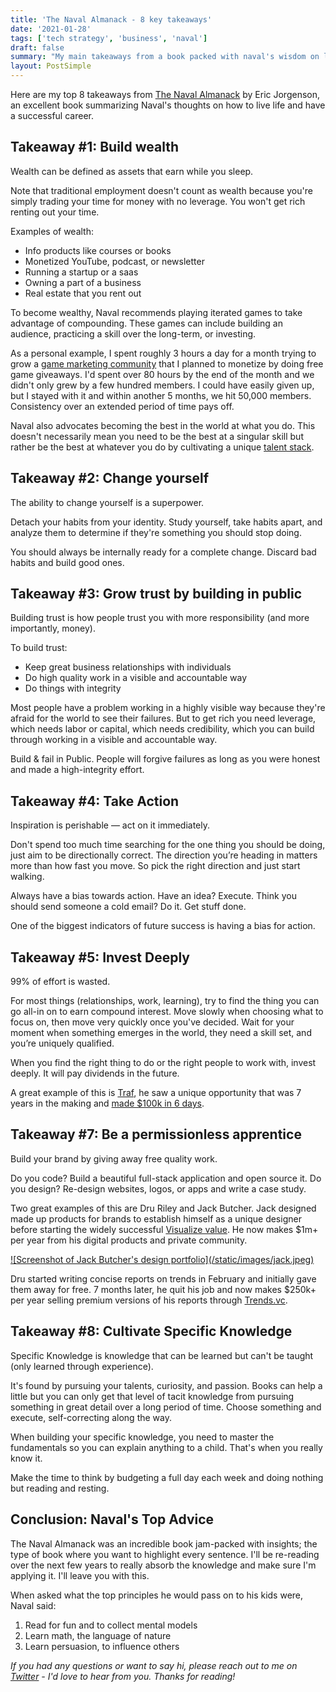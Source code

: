 ```yaml
---
title: 'The Naval Almanack - 8 key takeaways'
date: '2021-01-28'
tags: ['tech strategy', 'business', 'naval']
draft: false
summary: "My main takeaways from a book packed with naval's wisdom on life and tech."
layout: PostSimple
---
```


Here are my top 8 takeaways from [The Naval Almanack](https://www.navalmanack.com/) by Eric Jorgenson, an excellent book summarizing Naval's thoughts on how to live life and have a successful career.

## Takeaway #1: Build wealth

Wealth can be defined as assets that earn while you sleep.

Note that traditional employment doesn't count as wealth because you're simply trading your time for money with no leverage. You won't get rich renting out your time.

Examples of wealth:

- Info products like courses or books
- Monetized YouTube, podcast, or newsletter
- Running a startup or a saas
- Owning a part of a business
- Real estate that you rent out

To become wealthy, Naval recommends playing iterated games to take advantage of compounding. These games can include building an audience, practicing a skill over the long-term, or investing.

As a personal example, I spent roughly 3 hours a day for a month trying to grow a [game marketing community](https://twitter.com/ushockgaming) that I planned to monetize by doing free game giveaways. I'd spent over 80 hours by the end of the month and we didn't only grew by a few hundred members. I could have easily given up, but I stayed with it and within another 5 months, we hit 50,000 members. Consistency over an extended period of time pays off.

Naval also advocates becoming the best in the world at what you do. This doesn't necessarily mean you need to be the best at a singular skill but rather be the best at whatever you do by cultivating a unique [talent stack](https://www.elmghari.com/talent-stack/).

## Takeaway #2: Change yourself

The ability to change yourself is a superpower.

Detach your habits from your identity. Study yourself, take habits apart, and analyze them to determine if they're something you should stop doing.

You should always be internally ready for a complete change. Discard bad habits and build good ones.

## Takeaway #3: Grow trust by building in public

Building trust is how people trust you with more responsibility (and more importantly, money).

To build trust:

- Keep great business relationships with individuals
- Do high quality work in a visible and accountable way
- Do things with integrity

Most people have a problem working in a highly visible way because they're afraid for the world to see their failures. But to get rich you need leverage, which needs labor or capital, which needs credibility, which you can build through working in a visible and accountable way.

Build & fail in Public. People will forgive failures as long as you were honest and made a high-integrity effort.

## Takeaway #4: Take Action

Inspiration is perishable — act on it immediately.

Don't spend too much time searching for the one thing you should be doing, just aim to be directionally correct. The direction you’re heading in matters more than how fast you move. So pick the right direction and just start walking.

Always have a bias towards action. Have an idea? Execute. Think you should send someone a cold email? Do it. Get stuff done.

One of the biggest indicators of future success is having a bias for action.

## Takeaway #5: Invest Deeply

99% of effort is wasted.

For most things (relationships, work, learning), try to find the thing you can go all-in on to earn compound interest. Move slowly when choosing what to focus on, then move very quickly once you've decided. Wait for your moment when something emerges in the world, they need a skill set, and you’re uniquely qualified.

When you find the right thing to do or the right people to work with, invest deeply. It will pay dividends in the future.

A great example of this is [Traf](https://twitter.com/traf), he saw a unique opportunity that was 7 years in the making and [made \$100k in 6 days](https://tr.af/6).

## Takeaway #7: Be a permissionless apprentice

Build your brand by giving away free quality work.

Do you code? Build a beautiful full-stack application and open source it. Do you design? Re-design websites, logos, or apps and write a case study.

Two great examples of this are Dru Riley and Jack Butcher. Jack designed made up products for brands to establish himself as a unique designer before starting the widely successful [Visualize value](https://twitter.com/visualizevalue). He now makes \$1m+ per year from his digital products and private community.

<a target="_blank" href="https://dribbble.com/jackbutcher">
  ![Screenshot of Jack Butcher's design portfolio](/static/images/jack.jpeg)
</a>

Dru started writing concise reports on trends in February and initially gave them away for free. 7 months later, he quit his job and now makes \$250k+ per year selling premium versions of his reports through [Trends.vc](http://trends.vc).

## Takeaway #8: Cultivate Specific Knowledge

Specific Knowledge is knowledge that can be learned but can't be taught (only learned through experience).

It's found by pursuing your talents, curiosity, and passion. Books can help a little but you can only get that level of tacit knowledge from pursuing something in great detail over a long period of time. Choose something and execute, self-correcting along the way.

When building your specific knowledge, you need to master the fundamentals so you can explain anything to a child. That's when you really know it.

Make the time to think by budgeting a full day each week and doing nothing but reading and resting.

## Conclusion: Naval's Top Advice

The Naval Almanack was an incredible book jam-packed with insights; the type of book where you want to highlight every sentence. I'll be re-reading over the next few years to really absorb the knowledge and make sure I'm applying it. I'll leave you with this.

When asked what the top principles he would pass on to his kids were, Naval said:

1. Read for fun and to collect mental models
2. Learn math, the language of nature
3. Learn persuasion, to influence others

_If you had any questions or want to say hi, please reach out to me on [Twitter](https://twitter.com/Nutlope) - I'd love to hear from you. Thanks for reading!_
